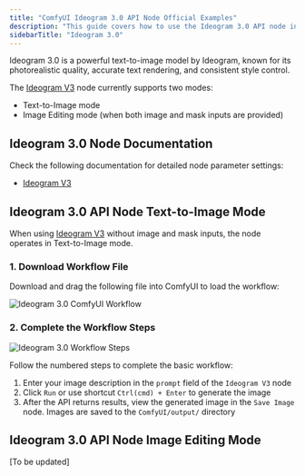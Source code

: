 ```yaml
---
title: "ComfyUI Ideogram 3.0 API Node Official Examples"
description: "This guide covers how to use the Ideogram 3.0 API node in ComfyUI"
sidebarTitle: "Ideogram 3.0"
---
```



Ideogram 3.0 is a powerful text-to-image model by Ideogram, known for its photorealistic quality, accurate text rendering, and consistent style control.

The [Ideogram V3](/built-in-nodes/api-node/image/ideogram/ideogram-v3) node currently supports two modes:
- Text-to-Image mode
- Image Editing mode (when both image and mask inputs are provided)

<ReqHint/>
<UpdateReminder/>

## Ideogram 3.0 Node Documentation

Check the following documentation for detailed node parameter settings:

- [Ideogram V3](/built-in-nodes/api-node/image/ideogram/ideogram-v3)

## Ideogram 3.0 API Node Text-to-Image Mode

When using [Ideogram V3](/built-in-nodes/api-node/image/ideogram/ideogram-v3) without image and mask inputs, the node operates in Text-to-Image mode.

### 1. Download Workflow File

Download and drag the following file into ComfyUI to load the workflow:

![Ideogram 3.0 ComfyUI Workflow](https://raw.githubusercontent.com/Comfy-Org/example_workflows/main/api_nodes/ideogram/v3/ideogram_v3_t2i.png)

### 2. Complete the Workflow Steps

![Ideogram 3.0 Workflow Steps](/images/tutorial/api_nodes/ideogram/ideogram_v3_t2i.jpg)

Follow the numbered steps to complete the basic workflow:
1. Enter your image description in the `prompt` field of the `Ideogram V3` node
2. Click `Run` or use shortcut `Ctrl(cmd) + Enter` to generate the image
3. After the API returns results, view the generated image in the `Save Image` node. Images are saved to the `ComfyUI/output/` directory

## Ideogram 3.0 API Node Image Editing Mode

[To be updated]